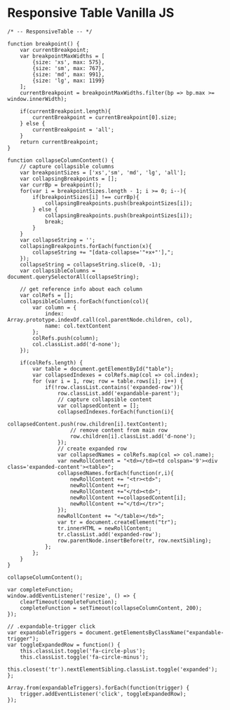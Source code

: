 

<Meta title="Components/Responsive Table/Vanilla JS" />

# Responsive Table Vanilla JS 

```
/* -- ResponsiveTable -- */

function breakpoint() {
    var currentBreakpoint;
    var breakpointMaxWidths = [
        {size: 'xs', max: 575},
        {size: 'sm', max: 767},
        {size: 'md', max: 991},
        {size: 'lg', max: 1199}
    ];
    currentBreakpoint = breakpointMaxWidths.filter(bp => bp.max >= window.innerWidth);
  
    if(currentBreakpoint.length){
        currentBreakpoint = currentBreakpoint[0].size;
    } else {
        currentBreakpoint = 'all';
    }
    return currentBreakpoint;
}
  
function collapseColumnContent() {
    // capture collapsible columns
    var breakpointSizes = ['xs','sm', 'md', 'lg', 'all'];
    var collapsingBreakpoints = [];
    var currBp = breakpoint();
    for(var i = breakpointSizes.length - 1; i >= 0; i--){
        if(breakpointSizes[i] !== currBp){
            collapsingBreakpoints.push(breakpointSizes[i]);
        } else {
            collapsingBreakpoints.push(breakpointSizes[i]);
            break;
        }
    }
    var collapseString = '';
    collapsingBreakpoints.forEach(function(x){
        collapseString += "[data-collapse='"+x+"'],";
    });
    collapseString = collapseString.slice(0, -1);
    var collapsibleColumns = document.querySelectorAll(collapseString);
    
    // get reference info about each column
    var colRefs = [];
    collapsibleColumns.forEach(function(col){
        var column = {
            index: Array.prototype.indexOf.call(col.parentNode.children, col),
            name: col.textContent
        };
        colRefs.push(column);
        col.classList.add('d-none');
    });
  
    if(colRefs.length) {
        var table = document.getElementById("table");
        var collapsedIndexes = colRefs.map(col => col.index);
        for (var i = 1, row; row = table.rows[i]; i++) {
            if(!row.classList.contains('expanded-row')){
                row.classList.add('expandable-parent');
                // capture collapsible content
                var collapsedContent = [];
                collapsedIndexes.forEach(function(i){
                    collapsedContent.push(row.children[i].textContent);
                    // remove content from main row
                    row.children[i].classList.add('d-none');
                });
                // create expanded row
                var collapsedNames = colRefs.map(col => col.name);
                var newRollContent = "<td></td><td colspan='9'><div class='expanded-content'><table>";
                collapsedNames.forEach(function(r,i){
                    newRollContent += "<tr><td>";
                    newRollContent +=r;
                    newRollContent +="</td><td>";
                    newRollContent +=collapsedContent[i];
                    newRollContent +="</td></tr>";
                });
                newRollContent += "</table></td>";
                var tr = document.createElement("tr");
                tr.innerHTML = newRollContent;
                tr.classList.add('expanded-row');
                row.parentNode.insertBefore(tr, row.nextSibling);
            };
        };
    }
}
  
collapseColumnContent();
  
var completeFunction;
window.addEventListener('resize', () => { 
    clearTimeout(completeFunction);
    completeFunction = setTimeout(collapseColumnContent, 200);
});
    
// .expandable-trigger click
var expandableTriggers = document.getElementsByClassName("expandable-trigger");
var toggleExpandedRow = function() {
    this.classList.toggle('fa-circle-plus');
    this.classList.toggle('fa-circle-minus');
    this.closest('tr').nextElementSibling.classList.toggle('expanded');
};
  
Array.from(expandableTriggers).forEach(function(trigger) {
    trigger.addEventListener('click', toggleExpandedRow);
});
```